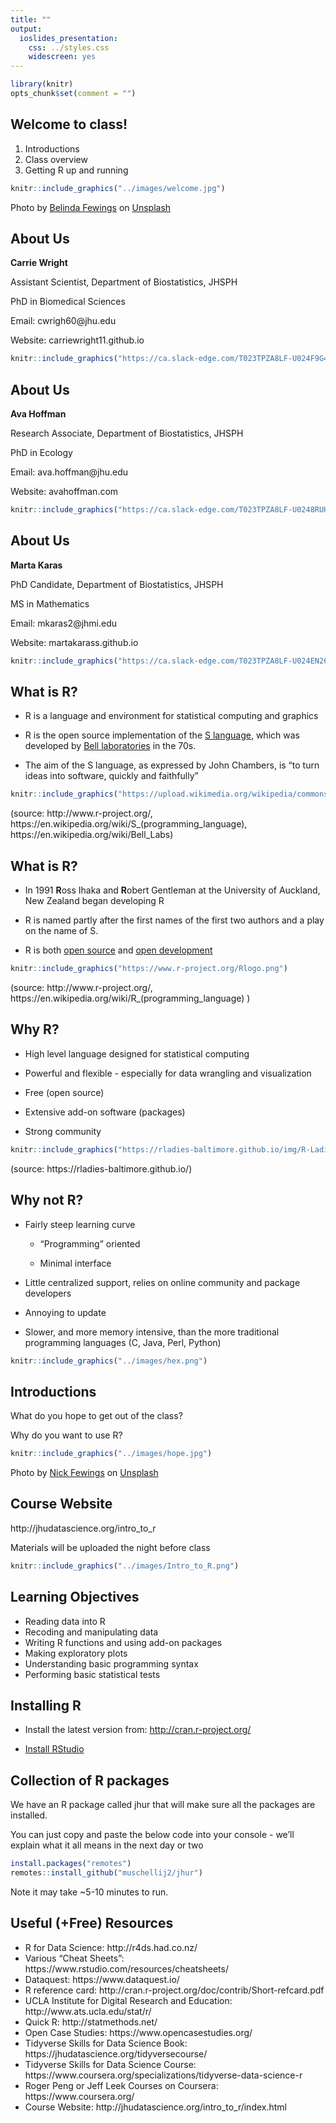 ```yaml
---
title: ""
output:
  ioslides_presentation:
    css: ../styles.css
    widescreen: yes
--- 
```


```r
library(knitr)
opts_chunk$set(comment = "")
```

## Welcome to class!

1. Introductions
2. Class overview
3. Getting R up and running


```r
knitr::include_graphics("../images/welcome.jpg")
```


Photo by <a href="https://unsplash.com/@bel2000a?utm_source=unsplash&utm_medium=referral&utm_content=creditCopyText">Belinda Fewings</a> on <a href="https://unsplash.com/s/photos/welcome?utm_source=unsplash&utm_medium=referral&utm_content=creditCopyText">Unsplash</a>
  
  
## About Us

**Carrie Wright** 

Assistant Scientist, Department of Biostatistics, JHSPH

PhD in Biomedical Sciences

Email: cwrigh60@jhu.edu

Website: carriewright11.github.io

```r
knitr::include_graphics("https://ca.slack-edge.com/T023TPZA8LF-U024F9G49S8-9861ddd543db-192")
```


## About Us

**Ava Hoffman**

Research Associate, Department of Biostatistics, JHSPH

PhD in Ecology

Email: ava.hoffman@jhu.edu

Website: avahoffman.com

```r
knitr::include_graphics("https://ca.slack-edge.com/T023TPZA8LF-U0248RUHRC2-0ac3f9608641-512")
```

## About Us

**Marta Karas**

PhD Candidate, Department of Biostatistics, JHSPH

MS in Mathematics

Email: mkaras2@jhmi.edu

Website: martakarass.github.io

```r
knitr::include_graphics("https://ca.slack-edge.com/T023TPZA8LF-U024EN26Q0L-113294823b2c-512")
```

## What is R?

- R is a language and environment for statistical computing and graphics

- R is the open source implementation of the [S language](https://en.wikipedia.org/wiki/S_(programming_language)), which was developed by [Bell laboratories](https://ca.slack-edge.com/T023TPZA8LF-U024EN26Q0L-113294823b2c-512) in the 70s.

- The aim of the S language, as expressed by John Chambers, is "to turn ideas into software, quickly and faithfully"

```r
knitr::include_graphics("https://upload.wikimedia.org/wikipedia/commons/thumb/9/98/Bell_Laboratories_logo.svg/2880px-Bell_Laboratories_logo.svg.png")
```


(source: http://www.r-project.org/, https://en.wikipedia.org/wiki/S_(programming_language), https://en.wikipedia.org/wiki/Bell_Labs)

## What is R?

- In 1991 **R**oss Ihaka and **R**obert Gentleman at the University of Auckland, New Zealand began developing R

- R is named partly after the first names of the first two authors and  a play on the name of S.

- R is both [open source](https://en.wikipedia.org/wiki/Open_source) and [open development](https://en.wikipedia.org/wiki/Open-source_software_development)

```r
knitr::include_graphics("https://www.r-project.org/Rlogo.png")
```


(source: http://www.r-project.org/, https://en.wikipedia.org/wiki/R_(programming_language) )

## Why R?

* High level language designed for statistical computing

* Powerful and flexible - especially for data wrangling and visualization

* Free (open source)

* Extensive add-on software (packages)

* Strong community 

```r
knitr::include_graphics("https://rladies-baltimore.github.io/img/R-LadiesGlobal_RBG_online_LogoOnly.png")
```
(source: https://rladies-baltimore.github.io/)

## Why not R?

* Fairly steep learning curve

    * "Programming" oriented
    
    * Minimal interface
    
* Little centralized support, relies on online community and package developers

* Annoying to update

* Slower, and more memory intensive, than the more traditional programming languages (C, Java, Perl, Python)


```r
knitr::include_graphics("../images/hex.png")
```

## Introductions

What do you hope to get out of the class?

Why do you want to use R?

```r
knitr::include_graphics("../images/hope.jpg")
``` 
Photo by <a href="https://unsplash.com/@jannerboy62?utm_source=unsplash&utm_medium=referral&utm_content=creditCopyText">Nick Fewings</a> on <a href="https://unsplash.com/s/photos/hope?utm_source=unsplash&utm_medium=referral&utm_content=creditCopyText">Unsplash</a>
  

## Course Website

http://jhudatascience.org/intro_to_r

Materials will be uploaded the night before class

```r
knitr::include_graphics("../images/Intro_to_R.png")
```

## Learning Objectives

- Reading data into R
- Recoding and manipulating data
- Writing R functions and using add-on packages
- Making exploratory plots
- Understanding basic programming syntax
- Performing basic statistical tests

<!-- ## Course Format -->

<!-- * 3 modules per class session, each approximately 1 hour -->
<!--     * "Interactive" Lecture with RStudio + slides -->
<!--     * Lab/Practical experience -->

<!-- ## Grading -->

<!-- 1. Attendance/Participation: 20% -->
<!-- 2. Nightly Homework: 3 x 15% -->
<!-- 3. Final "Project": 35%  -->

<!-- ## Grading -->

<!-- * **Homework 1**: Due Tuesday by class -->

<!-- * **Homework 2**: Due Thursday by class -->

<!-- * **Homework 3**: Due Friday by class -->

<!-- * **Project**: Due 2 weeks after class ends -->

## Installing R

* Install the latest version from: [http://cran.r-project.org/](http://cran.r-project.org/ )

* [Install RStudio](https://www.rstudio.com/products/rstudio/download/)

## Collection of R packages

We have an R package called jhur that will make sure all the packages are installed.

You can just copy and paste the below code into your console - we'll explain what it all means in the next day or two

```r
install.packages("remotes")
remotes::install_github("muschellij2/jhur")
```

Note it may take ~5-10 minutes to run.

## Useful (+Free) Resources

* R for Data Science: http://r4ds.had.co.nz/ 
* Various "Cheat Sheets": https://www.rstudio.com/resources/cheatsheets/  
* Dataquest: https://www.dataquest.io/
* R reference card: http://cran.r-project.org/doc/contrib/Short-refcard.pdf  
* UCLA Institute for Digital Research and Education: http://www.ats.ucla.edu/stat/r/  
* Quick R: http://statmethods.net/  
* Open Case Studies: https://www.opencasestudies.org/  
* Tidyverse Skills for Data Science Book: https://jhudatascience.org/tidyversecourse/  
* Tidyverse Skills for Data Science Course: https://www.coursera.org/specializations/tidyverse-data-science-r 
* Roger Peng or Jeff Leek Courses on Coursera: https://www.coursera.org/
* Course Website: http://jhudatascience.org/intro_to_r/index.html

